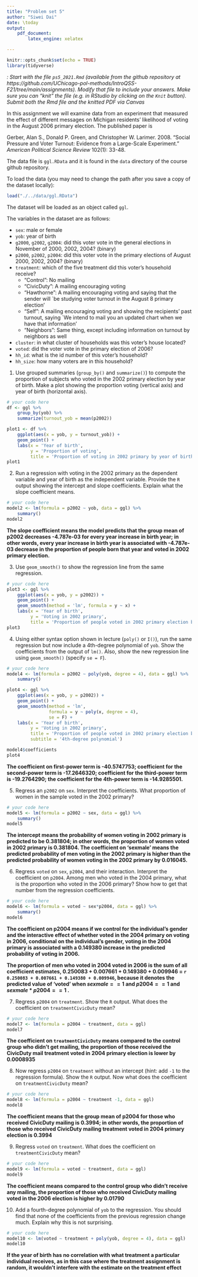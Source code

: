 ```yaml
---
title: "Problem set 5"
author: "Siwei Dai"
date: \today
output: 
    pdf_document:
        latex_engine: xelatex

---
```


```r
knitr::opts_chunk$set(echo = TRUE)
library(tidyverse)
```

*\textsc{Note1}: Start with the file `ps5_2021.Rmd` (available from the github repository at https://github.com/UChicago-pol-methods/IntroQSS-F21/tree/main/assignments). Modify that file to include your answers. Make sure you can "knit" the file (e.g. in RStudio by clicking on the `Knit` button). Submit both the Rmd file and the knitted PDF via Canvas*


In this assignment we will examine data from an experiment that measured the effect of different messages on Michigan residents' likelihood of voting in the August 2006 primary election. The published paper is 

Gerber, Alan S., Donald P. Green, and Christopher W. Larimer. 2008. "Social Pressure and Voter Turnout: Evidence from a Large-Scale Experiment." *American Political Science Review* 102(1): 33-48.

The data file is `ggl.RData` and it is found in the `data` directory of the course github repository.

To load the data (you may need to change the path after you save a copy of the dataset locally): 

```r
load("./../data/ggl.RData")
```

The dataset will be loaded as an object called `ggl`.

The variables in the dataset are as follows: 

- ```sex```: male or female
- ```yob```: year of birth
- ```g2000```, ```g2002```, ```g2004```:  did this voter vote in the general elections in November of 2000, 2002, 2004? (binary)
- ```p2000```, ```p2002```, ```p2004```:  did this voter vote in the primary elections of August 2000, 2002, 2004? (binary)
- ```treatment```:  which of the five treatment did this voter's household receive?
    + "Control": No mailing
    + "CivicDuty": A mailing encouraging voting
    + "Hawthorne": A mailing encouraging voting and saying that the sender will `be studying voter turnout in the August 8 primary election'
    + "Self": A mailing encouraging voting and showing the recipients' past turnout,  saying `We intend to mail you an updated chart when we have that information'
    + "Neighbors": Same thing, except including information on turnout by neighbors as well
- ```cluster```: in what cluster of households was this voter's house located?
- ```voted```: did the voter vote in the primary election of 2006?
- ```hh_id```: what is the id number of this voter's household?
- ```hh_size```: how many voters are in this household? 

1) Use grouped summaries (`group_by()` and `summarize()`) to compute the proportion of subjects who voted in the 2002 primary election by year of birth. Make a plot showing the proportion voting (vertical axis) and year of birth (horizontal axis).

```r
# your code here
df <- ggl %>% 
    group_by(yob) %>% 
    summarize(turnout_yob = mean(p2002))

plot1 <- df %>% 
    ggplot(aes(x = yob, y = turnout_yob)) +
    geom_point() +
    labs(x = 'Year of birth',
         y = 'Proportion of voting',
         title = 'Proportion of voting in 2002 primary by year of birth')
plot1
```

2) Run a regression with voting in the 2002 primary as the dependent variable and year of birth as the independent variable. Provide the `R` output showing the intercept and slope coefficients. Explain what the slope coefficient means.

```r
# your code here
model2 <- lm(formula = p2002 ~ yob, data = ggl) %>% 
    summary()
model2
```
**The slope coefficient means the model predicts that the group mean of p2002 decreases -4.787e-03 for every year increase in birth year; in other words, every year increase in birth year is associated with -4.787e-03 decrease in the proportion of people born that year and voted in 2002 primary election.**

3) Use `geom_smooth()` to show the regression line from the same regression.

```r
# your code here
plot3 <- ggl %>% 
    ggplot(aes(x = yob, y = p2002)) +
    geom_point() +
    geom_smooth(method = 'lm', formula = y ~ x) +
    labs(x = 'Year of birth',
         y = 'Voting in 2002 primary',
         title = 'Proportion of people voted in 2002 primary election by their birth year')
plot3
```


4) Using either syntax option shown in lecture (`poly()` or `I()`), run the same regression but now include a 4th-degree polynomial of `yob`. Show the coefficients from the output of `lm()`. Also, show the new regression line using `geom_smooth()` (specify `se = F`).

```r
# your code here
model4 <- lm(formula = p2002 ~ poly(yob, degree = 4), data = ggl) %>% 
    summary() 

plot4 <- ggl %>% 
    ggplot(aes(x = yob, y = p2002)) +
    geom_point() +
    geom_smooth(method = 'lm', 
                formula = y ~ poly(x, degree = 4), 
                se = F) +
    labs(x = 'Year of birth',
         y = 'Voting in 2002 primary',
         title = 'Proportion of people voted in 2002 primary election by their birth year',
         subtitle = '4th-degree polynomial')

model4$coefficients
plot4
```
**The coefficient on first-power term is -40.5747753; coefficient for the second-power term is -17.2646320; coefficient for the third-power term is -19.2764290; the coefficient for the 4th-power term is -14.9285501.**

5) Regress an `p2002` on `sex`. Interpret the coefficients. What proportion of women in the sample voted in the 2002 primary? 

```r
# your code here
model5 <- lm(formula = p2002 ~ sex, data = ggl) %>% 
    summary()
model5
```
**The intercept means the probability of women voting in 2002 primary is predicted to be 0.381804; in other words, the proportion of women voted in 2002 primary is 0.381804. The coefficient on 'sexmale' means the predicted probability of men voting in the 2002 primary is higher than the predicted probability of women voting in the 2002 primary by 0.016045.**

6) Regress `voted` on `sex`, `p2004`, and their interaction. Interpret the coefficient on `p2004`. Among men who voted in the 2004 primary, what is the proportion who voted in the 2006 primary? Show how to get that number from the regression coefficients.  

```r
# your code here
model6 <- lm(formula = voted ~ sex*p2004, data = ggl) %>% 
    summary()
model6
```
**The coefficient on p2004 means if we control for the individual's gender and the interactive effect of whether voted in the 2004 primary on voting in 2006, conditional on the individual's gender, voting in the 2004 primary is associated with a 0.149380 increase in the predicted probability of voting in 2006.**  

**The proportion of men who voted in 2004 voted in 2006  is the sum of all coefficient estimates, 0.250083 + 0.007661 + 0.149380 + 0.009946 = `r 0.250083 + 0.007661 + 0.149380 + 0.009946`, because it denotes the predicted value of 'voted' when $sexmale == 1$ and $p2004 == 1$ and $sexmale*p2004 == 1$ . **

7) Regress `p2004` on `treatment`. Show the `R` output. What does the coefficient on `treatmentCivicDuty` mean?   

```r
# your code here
model7 <- lm(formula = p2004 ~ treatment, data = ggl)
model7
```

**The coefficient on `treatmentCivicDuty` means compared to the control group who didn't get mailing, the proportion of those received the CivicDuty mail treatment voted in 2004 primary election is lower by 0.0008935**

8) Now regress `p2004` on `treatment` without an intercept (hint: add `-1` to the regression formula). Show the `R` output. Now what does the coefficient on `treatmentCivicDuty` mean?   

```r
# your code here
model8 <- lm(formula = p2004 ~ treatment -1, data = ggl)
model8
```
**The coefficient means that the group mean of p2004 for those who received CivicDuty mailing is 0.3994; in other words, the proportion of those who received CivicDuty mailing treatment voted in 2004 primary election is 0.3994**

9) Regress `voted` on `treatment`. What does the coefficient on `treatmentCivicDuty` mean?

```r
# your code here
model9 <- lm(formula = voted ~ treatment, data = ggl)
model9
```
**The coefficient means compared to the control group who didn't receive any mailing, the proportion of those who received CivicDuty mailing voted in the 2006 election is higher by 0.01790**

10) Add a fourth-degree polynomial of `yob` to the regression. You should find that none of the coefficients from the previous regression change much. Explain why this is not surprising. 

```r
# your code here
model10 <- lm(voted ~ treatment + poly(yob, degree = 4), data = ggl)
model10

```
**If the year of birth has no correlation with what treatment a particular individual receives, as in this case where the treatment assignment is random, it wouldn't interfere with the estimate on the treatment effect**

